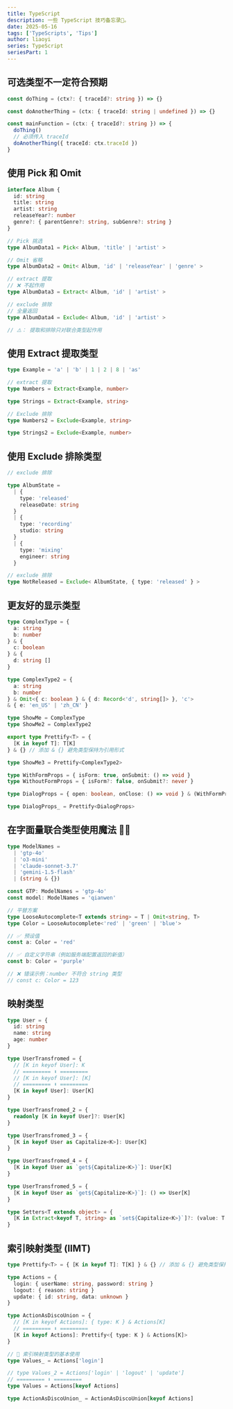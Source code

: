```yaml
---
title: TypeScript
description: 一些 TypeScript 技巧备忘录📝。
date: 2025-05-16
tags: ['TypeScripts', 'Tips']
author: liaoyi
series: TypeScript
seriesPart: 1
---
```


## 可选类型不一定符合预期

```ts twoslash
const doThing = (ctx?: { traceId?: string }) => {}

const doAnotherThing = (ctx: { traceId: string | undefined }) => {}

const mainFunction = (ctx: { traceId?: string }) => {
  doThing()
  // 必须传入 traceId
  doAnotherThing({ traceId: ctx.traceId })
}
```

## 使用 Pick 和 Omit

```ts twoslash
interface Album {
  id: string
  title: string
  artist: string
  releaseYear?: number
  genre?: { parentGenre?: string, subGenre?: string }
}

// Pick 挑选
type AlbumData1 = Pick< Album, 'title' | 'artist' >

// Omit 省略
type AlbumData2 = Omit< Album, 'id' | 'releaseYear' | 'genre' >

// extract 提取
// ❌ 不起作用
type AlbumData3 = Extract< Album, 'id' | 'artist' >

// exclude 排除
// 全量返回
type AlbumData4 = Exclude< Album, 'id' | 'artist' >

// ⚠️： 提取和排除只对联合类型起作用

```

## 使用 Extract 提取类型

```ts twoslash
type Example = 'a' | 'b' | 1 | 2 | 8 | 'as'

// extract 提取
type Numbers = Extract<Example, number>

type Strings = Extract<Example, string>

// Exclude 排除
type Numbers2 = Exclude<Example, string>

type Strings2 = Exclude<Example, number>

```



## 使用 Exclude 排除类型

```ts twoslash
// exclude 排除

type AlbumState =
  | {
    type: 'released'
    releaseDate: string
  }
  | {
    type: 'recording'
    studio: string
  }
  | {
    type: 'mixing'
    engineer: string
  }

// exclude 排除
type NotReleased = Exclude< AlbumState, { type: 'released' } >

```


## 更友好的显示类型

```ts twoslash
type ComplexType = {
  a: string
  b: number
} & {
  c: boolean
} & {
  d: string []
}

type ComplexType2 = {
  a: string
  b: number
} & Omit<{ c: boolean } & { d: Record<'d', string[]> }, 'c'>
& { e: 'en_US' | 'zh_CN' }

type ShowMe = ComplexType
type ShowMe2 = ComplexType2

export type Prettify<T> = {
  [K in keyof T]: T[K]
} & {} // 添加 & {} 避免类型保持为引用形式

type ShowMe3 = Prettify<ComplexType2>

type WithFormProps = { isForm: true, onSubmit: () => void }
type WithoutFormProps = { isForm?: false, onSubmit?: never }

type DialogProps = { open: boolean, onClose: () => void } & (WithFormProps | WithoutFormProps)

type DialogProps_ = Prettify<DialogProps>

```


## 在字面量联合类型使用魔法 🧙‍♀️


```ts twoslash
type ModelNames =
  | 'gtp-4o'
  | 'o3-mini'
  | 'claude-sonnet-3.7'
  | 'gemini-1.5-flash'
  | (string & {})

const GTP: ModelNames = 'gtp-4o'
const model: ModelNames = 'qianwen'

// 平替方案
type LooseAutocomplete<T extends string> = T | Omit<string, T>
type Color = LooseAutocomplete<'red' | 'green' | 'blue'>

// ✅ 预设值
const a: Color = 'red'

// ✅ 自定义字符串（例如服务端配置返回的新值）
const b: Color = 'purple'

// ❌ 错误示例：number 不符合 string 类型
// const c: Color = 123
```


## 映射类型

```ts twoslash
type User = {
  id: string
  name: string
  age: number
}

type UserTransfromed = {
  // [K in keyof User]: K
  // ========= ⬇️ =========
  // [K in keyof User]: [K]
  // ========= ⬇️ =========
  [K in keyof User]: User[K]
}

type UserTransfromed_2 = {
  readonly [K in keyof User]?: User[K]
}

type UserTransfromed_3 = {
  [K in keyof User as Capitalize<K>]: User[K]
}

type UserTransfromed_4 = {
  [K in keyof User as `get${Capitalize<K>}`]: User[K]
}

type UserTransfromed_5 = {
  [K in keyof User as `get${Capitalize<K>}`]: () => User[K]
}

type Setters<T extends object> = {
  [K in Extract<keyof T, string> as `set${Capitalize<K>}`]?: (value: T[K]) => T[K]
}
```


## 索引映射类型 (IIMT)

```ts  twoslash
type Prettify<T> = { [K in keyof T]: T[K] } & {} // 添加 & {} 避免类型保持为引用形式

type Actions = {
  login: { userName: string, password: string }
  logout: { reason: string }
  update: { id: string, data: unknown }
}

type ActionAsDiscoUnion = {
  // [K in keyof Actions]: { type: K } & Actions[K]
  // ========= ⬇️ =========
  [K in keyof Actions]: Prettify<{ type: K } & Actions[K]>
}

// 🌰 索引映射类型的基本使用
type Values_ = Actions['login']

// type Values_2 = Actions['login' | 'logout' | 'update']
// ========= ⬇️ =========
type Values = Actions[keyof Actions]

type ActionAsDiscoUnion_ = ActionAsDiscoUnion[keyof Actions]
```